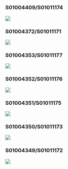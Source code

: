 ## {.tabset .tabset-fade .tabset-pills}

### S01004409/S01011174

![](function10plots.png)

### S01004372/S01011171

![](function10plots2.png)

### S01004353/S01011177

![](function10plots3.png)

### S01004352/S01011176

![](function10plots4.png)

### S01004351/S01011175

![](function10plots5.png)

### S01004350/S01011173

![](function10plots6.png)

### S01004349/S01011172

![](function10plots7.png)
